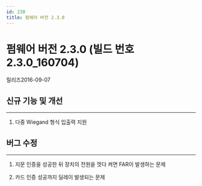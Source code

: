 ```yaml
---
id: 230
title: 펌웨어 버전 2.3.0
---
```


# 펌웨어 버전 2.3.0 (빌드 번호 2.3.0_160704)

릴리즈<Separator/>2016-09-07

## 신규 기능 및 개선

---

1. 다중 Wiegand 형식 입출력 지원

## 버그 수정

---

1. 지문 인증을 성공한 뒤 장치의 전원을 껏다 켜면 FAR이 발생하는 문제

1. 카드 인증 성공까지 딜레이 발생되는 문제